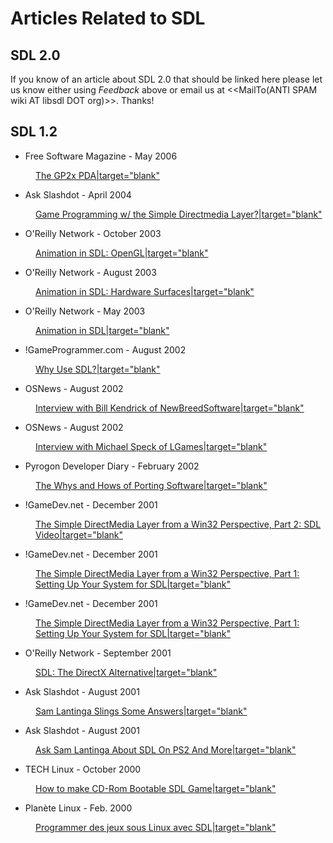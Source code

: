 = Articles Related to SDL =

== SDL 2.0 ==
If you know of an article about SDL 2.0 that should be linked here please let us know either using ''Feedback'' above or email us at <<MailTo(ANTI SPAM wiki AT libsdl DOT org)>>.  Thanks!

== SDL 1.2 ==
* Free Software Magazine - May 2006
: [http://www.freesoftwaremagazine.com/articles/linux_pdas The GP2x PDA|target="blank"]
* Ask Slashdot - April 2004
: [http://slashdot.org/askslashdot/01/04/03/1747256.shtml Game Programming w/ the Simple Directmedia Layer?|target="blank"]
* O'Reilly Network - October 2003
: [http://linuxdevcenter.com/pub/a/linux/2003/10/23/sdl_anim.html Animation in SDL: OpenGL|target="blank"]
* O'Reilly Network - August 2003
: [http://linuxdevcenter.com/pub/a/linux/2003/08/07/sdl_anim.html Animation in SDL: Hardware Surfaces|target="blank"]
* O'Reilly Network - May 2003
: [http://linuxdevcenter.com/pub/a/linux/2003/05/15/sdl_anim.html Animation in SDL|target="blank"]
* !GameProgrammer.com - August 2002
: [http://gameprogrammer.com/sdl.html Why Use SDL?|target="blank"]
* OSNews - August 2002
: [http://www.osnews.com/story/1549 Interview with Bill Kendrick of NewBreedSoftware|target="blank"]
* OSNews - August 2002
: [http://www.osnews.com/story/1518 Interview with Michael Speck of LGames|target="blank"]
* Pyrogon Developer Diary - February 2002
: [http://www.pyrogon.com/about/diary/2_26_2002.php The Whys and Hows of Porting Software|target="blank"]
* !GameDev.net - December 2001
: [http://www.gamedev.net/reference/programming/features/sdl2/ The Simple DirectMedia Layer from a Win32 Perspective, Part 2: SDL Video|target="blank"]
* !GameDev.net - December 2001
: [http://www.gamedev.net/reference/programming/features/sdl1/ The Simple DirectMedia Layer from a Win32 Perspective, Part 1: Setting Up Your System for SDL|target="blank"]
* !GameDev.net - December 2001
: [http://www.gamedev.net/reference/programming/features/sdl1/ The Simple DirectMedia Layer from a Win32 Perspective, Part 1: Setting Up Your System for SDL|target="blank"]
* O'Reilly Network - September 2001
: [http://linuxdevcenter.com/pub/a/linux/2001/09/21/sdl.html SDL: The DirectX Alternative|target="blank"]
* Ask Slashdot - August 2001
: [http://developers.slashdot.org/article.pl?sid=01/08/18/1537234 Sam Lantinga Slings Some Answers|target="blank"]
* Ask Slashdot - August 2001
: [http://news.slashdot.org/article.pl?sid=01/08/10/1736243 Ask Sam Lantinga About SDL On PS2 And More|target="blank"]
* TECH Linux - October 2000
: [http://www15.big.or.jp/~yamamori/sun/tech-linux-2/index_e.html How to make CD-Rom Bootable SDL Game|target="blank"]
* Planète Linux - Feb. 2000
: [http://www.megastep.org/SDL/ Programmer des jeux sous Linux avec SDL|target="blank"]
